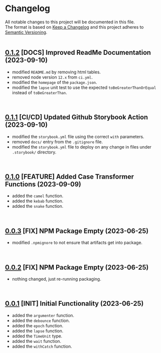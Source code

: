 
<Meta title='overview/changelog' />

# Changelog

All notable changes to this project will be documented in this file.<br/>
The format is based on [Keep a Changelog](http://keepachangelog.com/en/1.0.0/)
and this project adheres to [Semantic Versioning](http://semver.org/spec/v2.0.0.html).<br/><br/>

## [0.1.2](https://github.com/weebuinc/web-kit/tree/v0.1.2) [DOCS] Improved ReadMe Documentation (2023-09-10)

- modified `README.md` by removing html tables.
- removed node version `12.x` from `ci.yml`.
- modified the `homepage` of the `package.json`.
- modified the `lapse` unit test to use the expected `toBeGreaterThanOrEqual` instead of `toBeGreaterThan`.

<br/>

## [0.1.1](https://github.com/weebuinc/web-kit/tree/v0.1.1) [CI/CD] Updated Github Storybook Action (2023-09-10)

- modified the `storybook.yml` file using the correct `with` parameters.
- removed `docs/` entry from the `.gitignore` file.
- modified the `storybook.yml` file to deploy on any change in files under `.storybook/` directory.

<br/>

## [0.1.0](https://github.com/weebuinc/web-kit/tree/v0.1.0) [FEATURE] Added Case Transformer Functions (2023-09-09)

- added the `camel` function.
- added the `kebab` function.
- added the `snake` function.

<br/>

## [0.0.3](https://github.com/weebuinc/web-kit/tree/v0.0.3) [FIX] NPM Package Empty (2023-06-25)

- modified `.npmignore` to not ensure that artifacts get into package.

<br/>

## [0.0.2](https://github.com/weebuinc/web-kit/tree/v0.0.2) [FIX] NPM Package Empty (2023-06-25)

- nothing changed, just re-running packaging.

<br/>

## [0.0.1](https://github.com/weebuinc/web-kit/tree/v0.0.1) [INIT] Initial Functionality (2023-06-25)

- added the `argumenter` function.
- added the `debounce` function.
- added the `epoch` function.
- added the `lapse` function.
- added the `TimeUnit` type.
- added the `wait` function.
- added the `withCatch` function.
